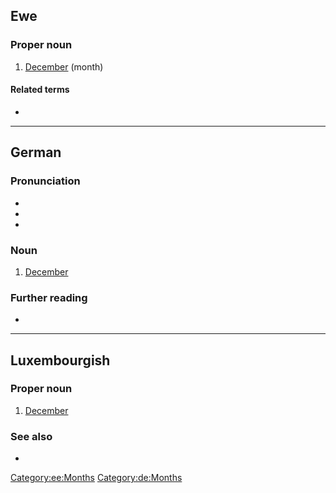 {{also|dezember|dezëmber}}
==Ewe==

===Proper noun===
{{head|ee|proper noun}}

# [[December]] (month)

====Related terms====
* {{l|ee|Dzome}}

[[Category:ee:Months]]

----

==German==

===Pronunciation===
* {{IPA|/deˈtsɛmbɐ/|lang=de}}
* {{audio|De-Dezember.ogg|audio|lang=de}}
* {{hyphenation|De-zem-ber|lang=de}}

===Noun===
{{de-noun|m|Dezembers|gen2=Dezember|Dezember}}

# [[December]]

===Further reading===
* {{R:Duden}}

[[Category:de:Months]]

----

==Luxembourgish==

===Proper noun===
{{head|lb|proper noun|g=m}}

# [[December]]

===See also===
* {{list:Gregorian calendar months/lb}}